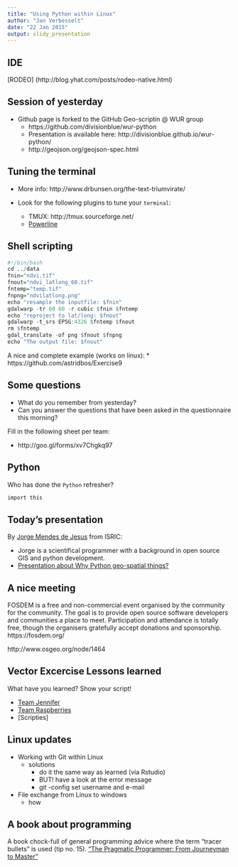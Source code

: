 ```yaml
---
title: "Using Python within Linux"
author: "Jan Verbesselt"
date: "22 Jan 2015"
output: slidy_presentation
---
```


## IDE

[RODEO]
(http://blog.yhat.com/posts/rodeo-native.html)


## Session of yesterday

* Github page is forked to the GitHub Geo-scriptin @ WUR group
    * https://github.com/divisionblue/wur-python
    * Presentation is available here: http://divisionblue.github.io/wur-python/
    * http://geojson.org/geojson-spec.html

## Tuning the terminal

* More info: http://www.drbunsen.org/the-text-triumvirate/

* Look for the following plugins to tune your `terminal`:

    *  TMUX: http://tmux.sourceforge.net/
    *  [Powerline](http://computers.tutsplus.com/tutorials/getting-spiffy-with-powerline--cms-20740)

## Shell scripting

```r
#!/bin/bash
cd ../data
fnin="ndvi.tif"
fnout="ndvi_latlong_60.tif"
fntemp="temp.tif"
fnpng="ndvilatlong.png"
echo "resample the inputfile: $fnin"
gdalwarp -tr 60 60 -r cubic $fnin $fntemp
echo "reproject to lat/long: $fnout"
gdalwarp -t_srs EPSG:4326 $fntemp $fnout
rm $fntemp
gdal_translate -of png $fnout $fnpng
echo "The output file: $fnout"
```

A nice and complete example (works on linux):
* https://github.com/astridbos/Exercise9

## Some questions

* What do you remember from yesterday?
* Can you answer the questions that have been asked in the questionnaire this morning?

Fill in the following sheet per team:

* http://goo.gl/forms/xv7Chgkq97

## Python

Who has done the `Python` refresher?

```r
import this
```

## Today's presentation

By [Jorge Mendes de Jesus](http://www.isric.org/users/jorge-mendes-de-jesus) from ISRIC:

* Jorge is a scientifical programmer with a background in open source GIS and python development.
* [Presentation about Why Python geo-spatial things?](https://docs.google.com/presentation/d/1IkeUUArTIjQNuKLP43p-vXdazqtMaVEzlFCd2nLnrdY/edit?usp=sharing)

## A nice meeting

FOSDEM is a free and non-commercial event organised by the community for
the community. The goal is to provide open source software developers
and communities a place to meet. Participation and attendance is totally
free, though the organisers gratefully accept donations and sponsorship.
https://fosdem.org/

http://www.osgeo.org/node/1464

## Vector Excercise Lessons learned

What have you learned? Show your script!

* [Team Jennifer](https://github.com/Bart92/Day14_TeamLopez)
* [Team Raspberries](https://github.com/jiles001/ExerciseLesson14.git)
* [Scripties]

## Linux updates

* Working with Git within Linux
    * solutions
        - do it the same way as learned (via Rstudio)
        - BUT! have a look at the error message
        - git -config set username and e-mail
* File exchange from Linux to windows
    * how
    
## A book about programming

A book chock-full of general programming advice where the term "tracer bullets" is used (tip no. 15). ["The Pragmatic Programmer: From Journeyman to Master"](http://www.amazon.com/Pragmatic-Programmer-Journeyman-Master/dp/020161622X/ref=sr_1_1?ie=UTF8&qid=1422010953&sr=8-1&keywords=the+pragmatic+programmer)


<!---
framework: shower
highlighter: tomorrow
-->